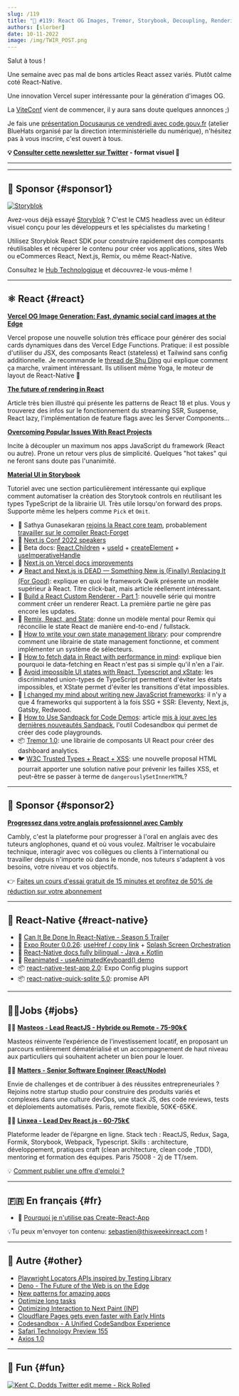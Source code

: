 ```yaml
---
slug: /119
title: "📨 #119: React OG Images, Tremor, Storybook, Decoupling, Rendering, Data-Fetching, Remix, Qwik, TypeScript, Playwright..."
authors: [slorber]
date: 10-11-2022
image: /img/TWIR_POST.png
---
```


Salut à tous !

Une semaine avec pas mal de bons articles React assez variés. Plutôt calme coté React-Native.

Une innovation Vercel super intéressante pour la génération d'images OG.

La [ViteConf](https://viteconf.org/) vient de commencer, il y aura sans doute quelques annonces ;)

Je fais une [présentation Docusaurus ce vendredi avec code.gouv.fr](https://twitter.com/codegouvfr/status/1579407609643532288) (atelier BlueHats organisé par la direction interministérielle du numérique), n'hésitez pas à vous inscrire, c'est ouvert à tous.

<!-- truncate -->

**💡 [Consulter cette newsletter sur Twitter](https://slo.im/thread) - format visuel 🎨**

---


<Support />

---

## 💸 Sponsor {#sponsor1}

[![Storyblok](/emails/issues/116/storyblok.png)](https://www.storyblok.com/?utm_source=thisweekinreact&utm_medium=display&utm_campaign=AWA_SPON_TWIREACT_TRA&utm_content=thisweekinreact_fr)

Avez-vous déjà essayé [Storyblok](https://www.storyblok.com/?utm_source=thisweekinreact&utm_medium=display&utm_campaign=AWA_SPON_TWIREACT_TRA&utm_content=thisweekinreact_fr) ? C'est le CMS headless avec un éditeur visuel conçu pour les développeurs et les spécialistes du marketing !

Utilisez Storyblok React SDK pour construire rapidement des composants réutilisables et récupérer le contenu pour créer vos applications, sites Web ou eCommerces React, Next.js, Remix, ou même React-Native.

Consultez le [Hub Technologique](https://www.storyblok.com/technologies?utm_source=thisweekinreact&utm_medium=display&utm_campaign=AWA_SPON_TWIREACT_TRA&utm_content=thisweekinreact_fr) et découvrez-le vous-même !

---

## ⚛️ React {#react}

**[Vercel OG Image Generation: Fast, dynamic social card images at the Edge](https://vercel.com/blog/introducing-vercel-og-image-generation-fast-dynamic-social-card-images)**

Vercel propose une nouvelle solution très efficace pour générer des social cards dynamiques dans des Vercel Edge Functions. Pratique: il est possible d'utiliser du JSX, des composants React (stateless) et Tailwind sans config additionnelle. Je recommande le [thread de Shu Ding](https://twitter.com/shuding_/status/1579607964549513217) qui explique comment ça marche, vraiment intéressant. Ils utilisent même Yoga, le moteur de layout de React-Native 🤭

**[The future of rendering in React](https://prateeksurana.me/blog/future-of-rendering-in-react/)**

Article très bien illustré qui présente les patterns de React 18 et plus. Vous y trouverez des infos sur le fonctionnement du streaming SSR, Suspense, React lazy, l'implémentation de feature flags avec les Server Components...

**[Overcoming Popular Issues With React Projects](https://dinosaurs-with-jetpacks.com/posts/react-problems)**

Incite à découpler un maximum nos apps JavaScript du framework (React ou autre). Prone un retour vers plus de simplicité. Quelques "hot takes" qui ne feront sans doute pas l'unanimité.

**[Material UI in Storybook](https://storybook.js.org/blog/material-ui-in-storybook/)**

Tutoriel avec une section particulièrement intéressante qui explique comment automatiser la création des Storytook controls en réutilisant les types TypeScript de la librairie UI. Très utile lorsqu'on forward des props. Supporte même les helpers comme `Pick` et `Omit`.

- 👤 Sathya Gunasekaran [rejoins la React core team](https://twitter.com/_gsathya/status/1578816177371250688), probablement [travailler sur le compiler React-Forget](https://twitter.com/Huxpro/status/1578865666010263552)
- 👥 [Next.js Conf 2022 speakers](https://twitter.com/vercel/status/1578401243243741185)
- 📖 Beta docs: [React.Children](https://twitter.com/dan_abramov/status/1578457525628047360) + [useId](https://twitter.com/dan_abramov/status/1577283961763467265) + [createElement](https://twitter.com/dan_abramov/status/1577463721193897985) + [useImperativeHandle](https://twitter.com/dan_abramov/status/1577717226269966336)
- 📖 [Next.js on Vercel docs improvements](https://twitter.com/leeerob/status/1577788730349436928)
- 🌶 [React and Next.js is DEAD — Something New is (Finally) Replacing It (For Good)](https://javascript.plainenglish.io/react-and-next-js-is-dead-something-new-is-finally-replacing-it-for-good-c792c48806f6): explique en quoi le framework Qwik présente un modèle supérieur à React. Titre click-bait, mais article réellement intéressant.
- 📜 [Build a React Custom Renderer - Part 1](https://www.markcodes.dev/posts/build-react-custom-renderer-part-1): nouvelle série qui montre comment créer un renderer React. La première partie ne gère pas encore les updates.
- 📜 [Remix, React, and State](https://blog.jim-nielsen.com/2022/remix-react-and-state/): donne un modèle mental pour Remix qui réconcilie le state React de manière end-to-end / fullstack.
- 📜 [How to write your own state management library](https://judehunter.dev/blog/how-to-write-your-own-state-management-library): pour comprendre comment une librairie de state management fonctionne, et comment implémenter un système de sélecteurs.
- 📜 [How to fetch data in React with performance in mind](https://www.developerway.com/posts/how-to-fetch-data-in-react): explique bien pourquoi le data-fetching en React n'est pas si simple qu'il n'en a l'air.
- 📜 [Avoid impossible UI states with React, Typescript and xState](https://whereisthemouse.com/avoid-impossible-ui-states-with-react-typescript-and-xstate): les discriminated union-types de TypeScript permettent d'éviter les états impossibles, et XState permet d'éviter les transitions d'état impossibles.
- 📜 [I changed my mind about writing new JavaScript frameworks](https://whitep4nth3r.com/blog/write-a-new-javascript-framework/): il n'y a que 4 frameworks qui supportent à la fois SSG + SSR: Eleventy, Next.js, Gatsby, Redwood.
- 📜 [How to Use Sandpack for Code Demos](https://www.ctnicholas.dev/articles/how-to-use-sandpack-for-code-demos): article [mis à jour avec les dernières nouveautés Sandpack](https://twitter.com/ctnicholasdev/status/1577683748878884864), l'outil Codesandbox qui permet de créer des code playgrounds.
- 📦 [Tremor 1.0](https://www.tremor.so/): une librairie de composants UI React pour créer des dashboard analytics.
- 🐦 [W3C Trusted Types + React + XSS](https://twitter.com/sebastienlorber/status/1579485631260286977): une nouvelle proposal HTML pourrait apporter une solution native pour prévenir les failles XSS, et peut-être se passer à terme de `dangerouslySetInnerHTML`?

<SubscribeFormEmbed />

---

## 💸 Sponsor {#sponsor2}

[**Progressez dans votre anglais professionnel avec Cambly**](https://cambly.info/reacthebdo1)

Cambly, c'est la plateforme pour progresser à l'oral en anglais avec des tuteurs anglophones, quand et où vous voulez. Maîtriser le vocabulaire technique, interagir avec vos collègues ou clients à l'international ou travailler depuis n'importe où dans le monde, nos tuteurs s'adaptent à vos besoins, votre niveau et vos objectifs.

👉 [Faites un cours d'essai gratuit de 15 minutes et profitez de 50% de réduction sur votre abonnement](https://cambly.info/reacthebdo1)

---

## 📱 React-Native {#react-native}

- 🎥 [Can It Be Done In React-Native - Season 5 Trailer](https://www.youtube.com/watch?v=GArbi97dV08)
- 🚧 [Expo Router 0.0.26](https://twitter.com/Baconbrix/status/1578805793733763072): [useHref / copy link](https://twitter.com/Baconbrix/status/1578176991441784833) + [Splash Screen Orchestration](https://twitter.com/Baconbrix/status/1577690073906257921)
- 📖 [React-Native docs fully bilingual - Java + Kotlin](https://twitter.com/reactnative/status/1578332414145105921)
- 🎨 [Reanimated - useAnimatedKeyboard() demo](https://twitter.com/swmansion/status/1579471824831725571)
- 📦 [react-native-test-app 2.0](https://twitter.com/lord_sherlock/status/1578312268663906304): Expo Config plugins support
- 📦 [react-native-quick-sqlite 5.0](https://twitter.com/ospfranco/status/1578145916510273536): promise API

---

## 🧑‍💻Jobs {#jobs}

🧑‍💼 [**Masteos - Lead ReactJS - Hybride ou Remote - 75-90k€**](https://www.welcometothejungle.com/fr/companies/masteos/jobs/lead-front-reactjs-h-f_paris?q=97ae44f44512e0f1968e134f33de64ea&o=1376093)

Masteos réinvente l’expérience de l’investissement locatif, en proposant un parcours entièrement dématérialisé et un accompagnement de haut niveau aux particuliers qui souhaitent acheter un bien pour le louer.

🧑‍💼 [**Matters - Senior Software Engineer (React/Node)**](https://bit.ly/NLReactH)

Envie de challenges et de contribuer à des réussites entrepreneuriales ? Rejoins notre startup studio pour construire des produits variés et complexes dans une culture devOps, une stack JS, des code reviews, tests et déploiements automatisés. Paris, remote flexible, 50K€-65K€.

🧑‍💼 [**Linxea - Lead Dev React.js - 60-75k€**](https://www.welcometothejungle.com/fr/companies/linxea/jobs/lead-dev-react_paris)

Plateforme leader de l’épargne en ligne.
Stack tech : ReactJS, Redux, Saga, Formik, Storybook, Webpack, Typescript.
Skills : architecture, développement, pratiques craft (clean architecture, clean code ,TDD), mentoring et formation des équipes.
Paris 75008 - 2j de TT/sem.

💡 [Comment publier une offre d'emploi ?](https://thisweekinreact.com/fr/sponsor)

---

## 🇫🇷 En français {#fr}

- 🎥 [Pourquoi je n'utilise pas Create-React-App](https://www.youtube.com/watch?v=PlIJSUkufuk)

💡Tu peux m'envoyer ton contenu: [sebastien@thisweekinreact.com](mailto:sebastien@thisweekinreact.com?subject=Contenu%20en%20fran%C3%A7ais) !

---

## 🔀 Autre {#other}

- [Playwright Locators APIs inspired by Testing Library](https://twitter.com/diegohaz/status/1578567655493193728)
- [Deno - The Future of the Web is on the Edge](https://deno.com/blog/the-future-of-web-is-on-the-edge)
- [New patterns for amazing apps](https://web.dev/new-patterns-for-amazing-apps/)
- [Optimize long tasks](https://web.dev/optimize-long-tasks/)
- [Optimizing Interaction to Next Paint (INP)](https://speaking.jeremy.codes/GptKXg/optimizing-interaction-to-next-paint-inp)
- [Cloudflare Pages gets even faster with Early Hints](https://blog.cloudflare.com/early-hints-on-cloudflare-pages/)
- [Codesandbox - A Unified CodeSandbox Experience](https://codesandbox.io/post/a-unified-codesandbox-experience)
- [Safari Technology Preview 155](https://webkit.org/blog/13338/release-notes-for-safari-technology-preview-155/)
- [Axios 1.0](https://github.com/axios/axios/releases/tag/v1.0.0)

---

## 🤭 Fun {#fun}

[![Kent C. Dodds Twitter edit meme - Rick Rolled](/emails/issues/119/meme.png)](https://twitter.com/kentcdodds/status/1578334293863956480/history)
